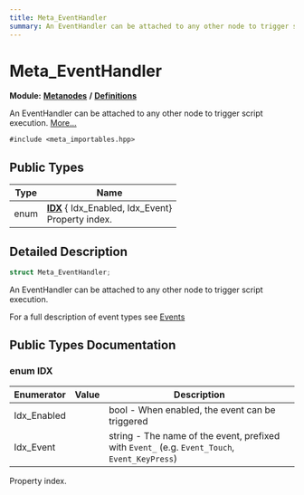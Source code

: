 ```yaml
---
title: Meta_EventHandler
summary: An EventHandler can be attached to any other node to trigger script execution. 
---
```


# Meta_EventHandler

**Module:** **[Metanodes](../../modules/metanodes/index.mdx)** **/** **[Definitions](../../modules/metanodes/definitions.mdx)**

An EventHandler can be attached to any other node to trigger script execution.  [More...](#detailed-description)

`#include <meta_importables.hpp>`

## Public Types

| Type           | Name           |
| -------------- | -------------- |
| enum| **[IDX](#enum-idx)** { Idx_Enabled, Idx_Event}<br />Property index.  |

## Detailed Description

```cpp
struct Meta_EventHandler;
```

An EventHandler can be attached to any other node to trigger script execution. 

For a full description of event types see [Events](../../../../scripts/getting-started/events.mdx)

## Public Types Documentation

### enum IDX

| Enumerator | Value | Description |
| ---------- | ----- | ----------- |
| Idx_Enabled | | bool - When enabled, the event can be triggered   |
| Idx_Event | | string - The name of the event, prefixed with `Event_` (e.g. `Event_Touch`, `Event_KeyPress`)   |

Property index. 
